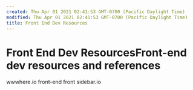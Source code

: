 ```yaml
---
created: Thu Apr 01 2021 02:41:53 GMT-0700 (Pacific Daylight Time)
modified: Thu Apr 01 2021 02:41:53 GMT-0700 (Pacific Daylight Time)
title: Front End Dev Resources
---
```

# Front End Dev ResourcesFront-end dev resources and references

wwwhere.io
front-end front
sidebar.io